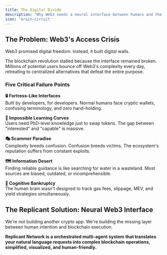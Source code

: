```yaml
---
title: The Digital Divide
description: "Why Web3 needs a neural interface between humans and the blockchain"
icon: 'brain-circuit'
---
```


## The Problem: Web3's Access Crisis

Web3 promised digital freedom. Instead, it built digital walls.

The blockchain revolution stalled because the interface remained broken. Millions of potential users bounce off Web3's complexity every day, retreating to centralized alternatives that defeat the entire purpose.

### Five Critical Failure Points

**🔒 Fortress-Like Interfaces**  
Built by developers, for developers. Normal humans face cryptic wallets, confusing terminology, and zero hand-holding.

**🧗 Impossible Learning Curves**  
Users need PhD-level knowledge just to swap tokens. The gap between "interested" and "capable" is massive.

**🎭 Scammer Paradise**  
Complexity breeds confusion. Confusion breeds victims. The ecosystem's reputation suffers from constant exploits.

**🗺️ Information Desert**  
Finding reliable guidance is like searching for water in a wasteland. Most sources are biased, outdated, or incomprehensible.

**🧠 Cognitive Bankruptcy**  
The human brain wasn't designed to track gas fees, slippage, MEV, and yield strategies simultaneously.

## The Replicant Solution: Neural Web3 Interface

We're not building another crypto app. We're building the missing layer between human intention and blockchain execution. 

**Replicant Network is a orchestrated multi-agent system that translates your natural language requests into complex blockchain operations, simplified, visualized, and human-friendly.**

